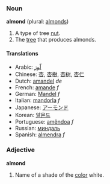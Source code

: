 ===Noun===
'''almond''' (plural: [[almonds]])

#A type of tree [[nut]].
#The [[tree]] that produces almonds.

====Translations====
*Arabic: [[لّوز]]
*Chinese: [[杏]], [[杏樹]], [[杏树]], [[杏仁]]
*Dutch: [[amandel]] ''de''
*French: [[amande]] ''f''
*German: [[Mandel]] ''f''
*Italian: [[mandorla]] ''f''
*Japanese: [[アーモンド]]
*Korean: [[알몬드]]
*Portuguese: [[amêndoa]] ''f''
*Russian: [[миндаль]]
*Spanish: [[almendra]] ''f''

===Adjective===
'''almond'''

#Name of a shade of the [[color]] white.